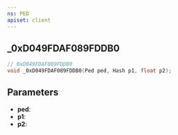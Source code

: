 ```yaml
---
ns: PED
apiset: client
---
```

## _0xD049FDAF089FDDB0

```c
// 0xD049FDAF089FDDB0
void _0xD049FDAF089FDDB0(Ped ped, Hash p1, float p2);
```


## Parameters
* **ped**:
* **p1**:
* **p2**: